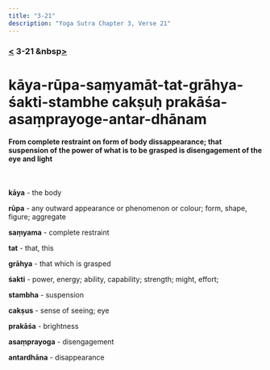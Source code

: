 ```yaml
---
title: "3-21"
description: "Yoga Sutra Chapter 3, Verse 21"
---
```


### [<](/Chapter-3/3-20) 3-21 &nbsp[>](/Chapter-3/3-22/)

# kāya-rūpa-saṃyamāt-tat-grāhya-śakti-stambhe cakṣuḥ prakāśa-asaṃprayoge-antar-dhānam

#### From complete restraint on form of body dissappearance; that suspension of the power of what is to be grasped is disengagement of the eye and light

<br />

**kāya** - the body

**rūpa** - any outward appearance or phenomenon or colour; form, shape, figure; aggregate

**saṃyama** - complete restraint

**tat** - that, this

**grāhya** - that which is grasped

**śakti** - power, energy; ability, capability; strength; might, effort;

**stambha** - suspension

**cakṣus** - sense of seeing; eye

**prakāśa** - brightness

**asaṃprayoga** - disengagement

**antardhāna** - disappearance

<br />
